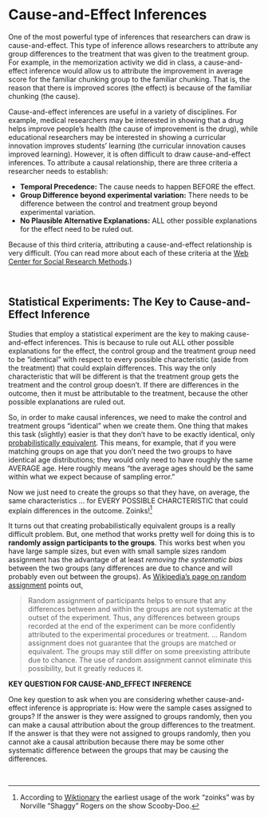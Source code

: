 # Cause-and-Effect Inferences {-}

One of the most powerful type of inferences that researchers can draw is cause-and-effect. This type of inference allows researchers to attribute any group differences to the treatment that was given to the treatment group. For example, in the memorization activity we did in class, a cause-and-effect inference would allow us to attribute the improvement in average score for the familiar chunking group to the familiar chunking. That is, the reason that there is improved scores (the effect) is because of the familiar chunking (the cause).

Cause-and-effect inferences are useful in a variety of disciplines. For example, medical researchers may be interested in showing that a drug helps improve people's health (the cause of improvement is the drug), while educational researchers may be interested in showing a curricular innovation improves students' learning (the curricular innovation causes improved learning). However, it is often difficult to draw cause-and-effect inferences. To attribute a causal relationship, there are three criteria a researcher needs to establish:

- **Temporal Precedence:** The cause needs to happen BEFORE the effect.
- **Group Difference beyond experimental variation:** There needs to be difference between the control and treatment group beyond experimental variation.
- **No Plausible Alternative Explanations:** ALL other possible explanations for the effect need to be ruled out.

Because of this third criteria, attributing a cause-and-effect relationship is very difficult. (You can read more about each of these criteria at the [Web Center for Social Research Methods](https://www.socialresearchmethods.net/kb/causeeff.php).)

<br />


## Statistical Experiments: The Key to Cause-and-Effect Inference

Studies that employ a statistical experiment are the key to making cause-and-effect inferences. This is because to rule out ALL other possible explanations for the effect, the control group and the treatment group need to be "identical" with respect to every possible characteristic (aside from the treatment) that could explain differences. This way the only characteristic that will be different is that the treatment group gets the treatment and the control group doesn't. If there are differences in the outcome, then it must be attributable to the treatment, because the other possible explanations are ruled out.

So, in order to make causal inferences, we need to make the control and treatment groups "identical" when we create them. One thing that makes this task (slightly) easier is that they don't have to be exactly identical, only [probabilistically equivalent](https://www.socialresearchmethods.net/kb/expequi.php). This means, for example, that if you were matching groups on age that you don't need the two groups to have identical age distributions; they would only need to have roughly the same AVERAGE age. Here roughly means "the average ages should be the same within what we expect because of sampling error."

Now we just need to create the groups so that they have, on average, the same characteristics &hellip; for EVERY POSSIBLE CHARCTERISTIC that could explain differences in the outcome. Zoinks!^[According to [Wiktionary](https://en.wiktionary.org/wiki/zoinks) the earliest usage of the work "zoinks" was by Norville "Shaggy" Rogers on the show Scooby-Doo.] 

It turns out that creating probabilistically equivalent groups is a really difficult problem. But, one method that works pretty well for doing this is to **randomly assign participants to the groups**. This works best when you have large sample sizes, but even with small sample sizes random assignment has the advantage of at least *removing the systematic bias* between the two groups (any differences are due to chance and will probably even out between the groups). As [Wikipedia's page on random assignment](https://en.wikipedia.org/wiki/Random_assignment) points out,

> Random assignment of participants helps to ensure that any differences between and within the groups are not systematic at the outset of the experiment. Thus, any differences between groups recorded at the end of the experiment can be more confidently attributed to the experimental procedures or treatment. &hellip; Random assignment does not guarantee that the groups are matched or equivalent. The groups may still differ on some preexisting attribute due to chance. The use of random assignment cannot eliminate this possibility, but it greatly reduces it.


:::protip
**KEY QUESTION FOR CAUSE-AND_EFFECT INFERENCE**

One key question to ask when you are considering whether cause-and-effect inference is appropriate is: How were the sample cases assigned to groups? If the answer is they were assigned to groups randomly, then you can make a causal attribution about the group differences to the treatment. If the answer is that they were not assigned to groups randomly, then you cannot ake a causal attribution because there may be some other systematic difference between the groups that may be causing the differences.
:::


<br />

